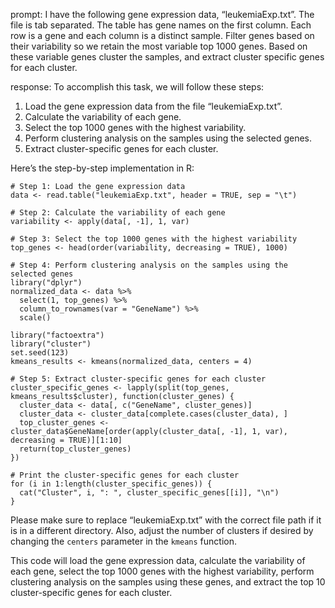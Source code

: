 prompt:
I have the following gene expression data, "leukemiaExp.txt". The file is tab separated. The table has gene names on the first column. Each row is a gene and each column is a distinct sample. Filter genes based on their variability so we retain the most variable top 1000 genes. Based on these variable genes cluster the samples, and extract cluster specific genes for each cluster.

response:
To accomplish this task, we will follow these steps:

1. Load the gene expression data from the file "leukemiaExp.txt".
2. Calculate the variability of each gene.
3. Select the top 1000 genes with the highest variability.
4. Perform clustering analysis on the samples using the selected genes.
5. Extract cluster-specific genes for each cluster.

Here's the step-by-step implementation in R:

```
# Step 1: Load the gene expression data
data <- read.table("leukemiaExp.txt", header = TRUE, sep = "\t")

# Step 2: Calculate the variability of each gene
variability <- apply(data[, -1], 1, var)

# Step 3: Select the top 1000 genes with the highest variability
top_genes <- head(order(variability, decreasing = TRUE), 1000)

# Step 4: Perform clustering analysis on the samples using the selected genes
library("dplyr")
normalized_data <- data %>%
  select(1, top_genes) %>%
  column_to_rownames(var = "GeneName") %>%
  scale()

library("factoextra")
library("cluster")
set.seed(123)
kmeans_results <- kmeans(normalized_data, centers = 4)

# Step 5: Extract cluster-specific genes for each cluster
cluster_specific_genes <- lapply(split(top_genes, kmeans_results$cluster), function(cluster_genes) {
  cluster_data <- data[, c("GeneName", cluster_genes)]
  cluster_data <- cluster_data[complete.cases(cluster_data), ]
  top_cluster_genes <- cluster_data$GeneName[order(apply(cluster_data[, -1], 1, var), decreasing = TRUE)][1:10]
  return(top_cluster_genes)
})

# Print the cluster-specific genes for each cluster
for (i in 1:length(cluster_specific_genes)) {
  cat("Cluster", i, ": ", cluster_specific_genes[[i]], "\n")
}
```

Please make sure to replace "leukemiaExp.txt" with the correct file path if it is in a different directory. Also, adjust the number of clusters if desired by changing the `centers` parameter in the `kmeans` function.

This code will load the gene expression data, calculate the variability of each gene, select the top 1000 genes with the highest variability, perform clustering analysis on the samples using these genes, and extract the top 10 cluster-specific genes for each cluster.
